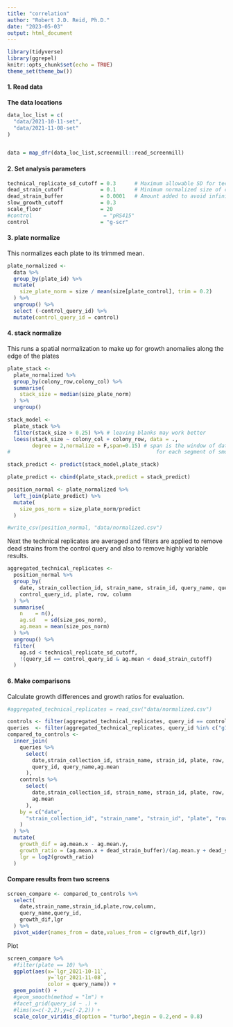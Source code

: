 ```yaml
---
title: "correlation"
author: "Robert J.D. Reid, Ph.D."
date: "2023-05-03"
output: html_document
---
```


```r
library(tidyverse)
library(ggrepel)
knitr::opts_chunk$set(echo = TRUE)
theme_set(theme_bw())
```


#### 1. Read data

__The data locations__

```r
data_loc_list = c(
  "data/2021-10-11-set",
  "data/2021-11-08-set"
)


data = map_dfr(data_loc_list,screenmill::read_screenmill)
```

#### 2. Set analysis parameters

```r
technical_replicate_sd_cutoff = 0.3      # Maximum allowable SD for technical replicates
dead_strain_cutoff            = 0.1      # Minimum normalized size of control strain
dead_strain_buffer            = 0.0001   # Amount added to avoid infinite fold change 
slow_growth_cutoff            = 0.3
scale_floor                   = 20
#control                       = "pRS415"
control                       = "g-scr"
```

#### 3. plate normalize

This normalizes each plate to its trimmed mean.

```r
plate_normalized <-
  data %>%
  group_by(plate_id) %>%
  mutate(
    size_plate_norm = size / mean(size[plate_control], trim = 0.2)
  ) %>%
  ungroup() %>%
  select (-control_query_id) %>%
  mutate(control_query_id = control)
```

#### 4. stack normalize

This runs a spatial normalization to make up for growth anomalies along
the edge of the plates

```r
plate_stack <- 
  plate_normalized %>%
  group_by(colony_row,colony_col) %>%
  summarise(
    stack_size = median(size_plate_norm)
  ) %>%
  ungroup()

stack_model <-
  plate_stack %>%
  filter(stack_size > 0.25) %>% # leaving blanks may work better
  loess(stack_size ~ colony_col + colony_row, data = .,
        degree = 2,normalize = F,span=0.15) # span is the window of data considered 
#                                               for each segment of smoothing

stack_predict <- predict(stack_model,plate_stack)

plate_predict <- cbind(plate_stack,predict = stack_predict)

position_normal <- plate_normalized %>%
  left_join(plate_predict) %>%
  mutate(
    size_pos_norm = size_plate_norm/predict
  )

#write_csv(position_normal, "data/normalized.csv")
```

Next the technical replicates are averaged and filters are applied to remove dead strains from the
control query and also to remove highly variable results.

```r
aggregated_technical_replicates <- 
  position_normal %>%
  group_by(
    date, strain_collection_id, strain_name, strain_id, query_name, query_id, 
    control_query_id, plate, row, column
  ) %>%
  summarise(
    n    = n(),
    ag.sd   = sd(size_pos_norm),
    ag.mean = mean(size_pos_norm)
  ) %>%
  ungroup() %>%
  filter(
    ag.sd < technical_replicate_sd_cutoff,
    !(query_id == control_query_id & ag.mean < dead_strain_cutoff)
  )
```


#### 6. Make comparisons

Calculate growth differences and growth ratios for evaluation.

```r
#aggregated_technical_replicates = read_csv("data/normalized.csv")

controls <- filter(aggregated_technical_replicates, query_id == control_query_id)
queries  <- filter(aggregated_technical_replicates, query_id %in% c("g1","g6"))
compared_to_controls <-
  inner_join(
    queries %>%
      select(
        date,strain_collection_id, strain_name, strain_id, plate, row, column,
        query_id, query_name,ag.mean
      ),
    controls %>% 
      select(
        date,strain_collection_id, strain_name, strain_id, plate, row, column,
        ag.mean
      ),
    by = c("date",
      "strain_collection_id", "strain_name", "strain_id", "plate", "row", "column"
    )
  ) %>%
  mutate(
    growth_dif = ag.mean.x - ag.mean.y,
    growth_ratio = (ag.mean.x + dead_strain_buffer)/(ag.mean.y + dead_strain_buffer),
    lgr = log2(growth_ratio)
  )

```



#### Compare results from two screens

```r
screen_compare <- compared_to_controls %>%
  select(
    date,strain_name,strain_id,plate,row,column,
    query_name,query_id,
    growth_dif,lgr
  ) %>%
  pivot_wider(names_from = date,values_from = c(growth_dif,lgr))

```

Plot

```r
screen_compare %>%
  #filter(plate == 10) %>%
  ggplot(aes(x=`lgr_2021-10-11`,
             y=`lgr_2021-11-08`,
             color = query_name)) +
  geom_point() +
  #geom_smooth(method = "lm") +
  #facet_grid(query_id ~ .) +
  #lims(x=c(-2,2),y=c(-2,2)) +
  scale_color_viridis_d(option = "turbo",begin = 0.2,end = 0.8)
```
